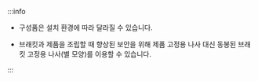 :::info

* 구성품은 설치 환경에 따라 달라질 수 있습니다.

<Xclude product='corestation_20,corestation_40,doorinterface,doormodule,inputmodule,outputmodule,securemodule'>

* 브래킷과 제품을 조립할 때 향상된 보안을 위해 제품 고정용 나사 대신 동봉된 브래킷 고정용 나사(별 모양)를 이용할 수 있습니다.

</Xclude>

:::